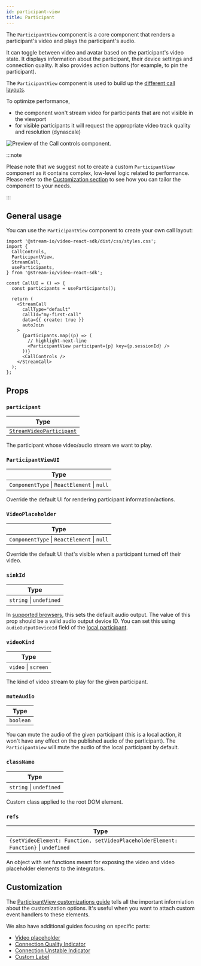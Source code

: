 ```yaml
---
id: participant-view
title: Participant
---
```


The `ParticipantView` component is a core component that renders a participant's video and plays the participant's audio.

It can toggle between video and avatar based on the participant's video state. It displays information about the participant, their device settings and connection quality. It also provides action buttons (for example, to pin the participant).

The `ParticipantView` component is used to build up the [different call layouts](../../../ui-components/core/call-layout).

To optimize performance,

- the component won't stream video for participants that are not visible in the viewport
- for visible participants it will request the appropriate video track quality and resolution (dynascale)

![Preview of the Call controls component.](../../assets/03-ui-components/participant.png)

:::note

Please note that we suggest not to create a custom `ParticipantView` component as it contains complex, low-level logic related to performance. Please refer to the [Customization section](#customization) to see how you can tailor the component to your needs.

:::

## General usage

You can use the `ParticipantView` component to create your own call layout:

```tsx
import '@stream-io/video-react-sdk/dist/css/styles.css';
import {
  CallControls,
  ParticipantView,
  StreamCall,
  useParticipants,
} from '@stream-io/video-react-sdk';

const CallUI = () => {
  const participants = useParticipants();

  return (
    <StreamCall
      callType="default"
      callId="my-first-call"
      data={{ create: true }}
      autoJoin
    >
      {participants.map((p) => (
        // highlight-next-line
        <ParticipantView participant={p} key={p.sessionId} />
      ))}
      <CallControls />
    </StreamCall>
  );
};
```

## Props

### `participant`

| Type                                                                                                            |
| --------------------------------------------------------------------------------------------------------------- |
| [`StreamVideoParticipant`](https://github.com/GetStream/stream-video-js/blob/main/packages/client/src/types.ts) |

The participant whose video/audio stream we want to play.

### `ParticipantViewUI`

| Type                                        |
| ------------------------------------------- |
| `ComponentType` \| `ReactElement` \| `null` |

Override the default UI for rendering participant information/actions.

### `VideoPlaceholder`

| Type                                        |
| ------------------------------------------- |
| `ComponentType` \| `ReactElement` \| `null` |

Override the default UI that's visible when a participant turned off their video.

### `sinkId`

| Type                    |
| ----------------------- |
| `string` \| `undefined` |

In [supported browsers](https://developer.mozilla.org/en-US/docs/Web/API/HTMLMediaElement/sinkId), this sets the default audio output.
The value of this prop should be a valid audio output device ID.
You can set this using `audioOutputDeviceId` field of the [local participant](../../../call-engine/hooks-and-contexts/#uselocalparticipant).

### `videoKind`

| Type                |
| ------------------- |
| `video` \| `screen` |

The kind of video stream to play for the given participant.

### `muteAudio`

| Type      |
| --------- |
| `boolean` |

You can mute the audio of the given participant (this is a local action, it won't have any effect on the published audio of the participant). The `ParticipantView` will mute the audio of the local participant by default.

### `className`

| Type                    |
| ----------------------- |
| `string` \| `undefined` |

Custom class applied to the root DOM element.

### `refs`

| Type                                                                               |
| ---------------------------------------------------------------------------------- |
| `{setVideoElement: Function, setVideoPlaceholderElement: Function}` \| `undefined` |

An object with set functions meant for exposing the video and video placeholder elements to the integrators.

## Customization

The [ParticipantView customizations guide](../../../ui-cookbook/participant-view-customizations) tells all the important informiation about the customization options. It's useful when you want to attach custom event handlers to these elements.

We also have additional guides focusing on specific parts:

- [Video placeholder](../../../ui-cookbook/video-placeholder)
- [Connection Quality Indicator](../../../ui-cookbook/connection-quality-indicator)
- [Connection Unstable Indicator](../../../ui-cookbook/connection-unstable)
- [Custom Label](../../../ui-cookbook/custom-label)
